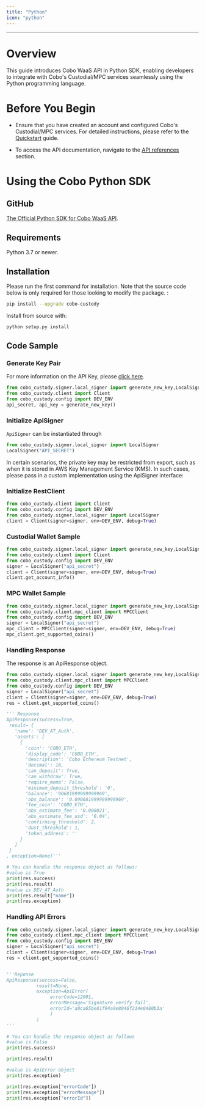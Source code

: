 ```yaml
---
title: "Python"
icon: "python"
---
```



***
# Overview
This guide introduces Cobo WaaS API in Python SDK, enabling developers to integrate with Cobo's Custodial/MPC services seamlessly using the Python programming language.


# Before You Begin
- Ensure that you have created an account and configured Cobo's Custodial/MPC services.
For detailed instructions, please refer to the [Quickstart](https://www.cobo.com/developers/get-started/overview/quickstart) guide.

- To access the API documentation, navigate to the [API references](https://www.cobo.com/developers/api-references/overview/) section.



# Using the Cobo Python SDK


## GitHub
[The Official Python SDK for Cobo WaaS API](https://github.com/CoboGlobal/cobo-python-api).




## Requirements
Python 3.7 or newer.


## Installation
Please run the first command for installation. Note that the source code below is only required for those looking to modify the package.
:


```sh
pip install --upgrade cobo-custody
```


Install from source with:


```sh
python setup.py install
```

## Code Sample

### Generate Key Pair
For more information on the API Key, please [click here](/custodial-wallet/authentication).


```python
from cobo_custody.signer.local_signer import generate_new_key,LocalSigner
from cobo_custody.client import Client
from cobo_custody.config import DEV_ENV
api_secret, api_key = generate_new_key()
```

### Initialize ApiSigner

`ApiSigner` can be instantiated through

```python
from cobo_custody.signer.local_signer import LocalSigner
LocalSigner("API_SECRET")
```

In certain scenarios, the private key may be restricted from export, such as when it is stored in AWS Key Management Service (KMS).
In such cases, please pass in a custom implementation using the ApiSigner interface:

### Initialize RestClient

```python
from cobo_custody.client import Client
from cobo_custody.config import DEV_ENV
from cobo_custody.signer.local_signer import LocalSigner
client = Client(signer=signer, env=DEV_ENV, debug=True)
```


### Custodial Wallet Sample
```python
from cobo_custody.signer.local_signer import generate_new_key,LocalSigner
from cobo_custody.client import Client
from cobo_custody.config import DEV_ENV
signer = LocalSigner("api_secret")
client = Client(signer=signer, env=DEV_ENV, debug=True)
client.get_account_info()
```


### MPC Wallet Sample
```python
from cobo_custody.signer.local_signer import generate_new_key,LocalSigner
from cobo_custody.client.mpc_client import MPCClient
from cobo_custody.config import DEV_ENV
signer = LocalSigner("api_secret")
mpc_client = MPCClient(signer=signer, env=DEV_ENV, debug=True)
mpc_client.get_supported_coins()
```


### Handling Response


The response is an ApiResponse object.
```python
from cobo_custody.signer.local_signer import generate_new_key,LocalSigner
from cobo_custody.client.mpc_client import MPCClient
from cobo_custody.config import DEV_ENV
signer = LocalSigner("api_secret")
client = Client(signer=signer, env=DEV_ENV, debug=True)
res = client.get_supported_coins()

''' Response
ApiResponse(success=True,
 result= {
   'name': 'DEV_AT_Auth',
   'assets': [
     {
       'coin': 'COBO_ETH',
       'display_code': 'COBO_ETH',
       'description': 'Cobo Ethereum Testnet',
       'decimal': 18,
       'can_deposit': True,
       'can_withdraw': True,
       'require_memo': False,
       'minimum_deposit_threshold': '0',
       'balance': '90681999999999969',
       'abs_balance': '0.090681999999999969',
       'fee_coin': 'COBO_ETH',
       'abs_estimate_fee': '0.000021',
       'abs_estimate_fee_usd': '0.04',
       'confirming_threshold': 2,
       'dust_threshold': 1,
       'token_address': ''
     }
   ]
 }
, exception=None)'''

# You can handle the response object as follows:
#value is True
print(res.success)
print(res.result)
#value is DEV_AT_Auth
print(res.result["name"])
print(res.exception)
```


### Handling API Errors
```python
from cobo_custody.signer.local_signer import generate_new_key,LocalSigner
from cobo_custody.client.mpc_client import MPCClient
from cobo_custody.config import DEV_ENV
signer = LocalSigner("api_secret")
client = Client(signer=signer, env=DEV_ENV, debug=True)
res = client.get_supported_coins()


'''Reponse
ApiResponse(success=False,
           result=None,
           exception=ApiError(
                errorCode=12001,
                errorMessage='Signature verify fail',
                errorId='a0ca65be81f94a9e8046f214e0480b3a'
                )
           )
'''

# You can handle the response object as follows
#value is False
print(res.success)

print(res.result)

#value is ApiError object
print(res.exception)

print(res.exception["errorCode"])
print(res.exception["errorMessage"])
print(res.exception["errorId"])
```